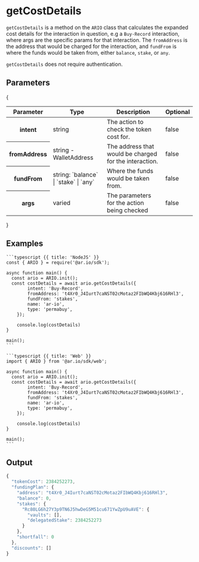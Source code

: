 
<HeroPattern />

# getCostDetails

`getCostDetails` is a method on the `ARIO` class that calculates the expanded cost details for the interaction in question, e.g a `Buy-Record` interaction, where args are the specific params for that interaction. The `fromAddress` is the address that would be charged for the interaction, and `fundFrom` is where the funds would be taken from, either `balance`, `stake`, or `any`.

`getCostDetails` does not require authentication.

## Parameters

{
<div style={{textAlign: "center"}}>
    <table className="inline-table">
    <thead>
    <tr>
        <th>Parameter</th>
        <th>Type</th>
        <th>Description</th>
        <th>Optional</th>
    </tr>
    </thead>
    <tbody>
    <tr>
        <th>intent</th>
        <td>string</td>
        <td>The action to check the token cost for.</td>
        <td>false</td>
    </tr>
    <tr>
        <th>fromAddress</th>
        <td>string - WalletAddress</td>
        <td>The address that would be charged for the interaction.</td>
        <td>false</td>
    </tr>
    <tr>
        <th>fundFrom</th>
        <td>string: `balance` | `stake` | `any`</td>
        <td>Where the funds would be taken from.</td>
        <td>false</td>
    </tr>
    <tr>
        <th>args</th>
        <td>varied</td>
        <td>The parameters for the action being checked</td>
        <td>false</td>
    </tr>
    </tbody>
    </table>
</div>
}

## Examples

<CodeGroup title="getCostDetails">

    ```typescript {{ title: 'NodeJS' }}
    const { ARIO } = require('@ar.io/sdk');

    async function main() {
      const ario = ARIO.init();
      const costDetails = await ario.getCostDetails({
            intent: 'Buy-Record',
            fromAddress: 't4Xr0_J4Iurt7caNST02cMotaz2FIbWQ4Kbj616RHl3',
            fundFrom: 'stakes',
            name: 'ar-io',
            type: 'permabuy',
        });

        console.log(costDetails)
    }

    main();
    ```

    ```typescript {{ title: 'Web' }}
    import { ARIO } from '@ar.io/sdk/web';

    async function main() {
      const ario = ARIO.init();
      const costDetails = await ario.getCostDetails({
            intent: 'Buy-Record',
            fromAddress: 't4Xr0_J4Iurt7caNST02cMotaz2FIbWQ4Kbj616RHl3',
            fundFrom: 'stakes',
            name: 'ar-io',
            type: 'permabuy',
        });

        console.log(costDetails)
    }

    main();
    ```

</CodeGroup>

## Output

```js
{
  "tokenCost": 2384252273,
  "fundingPlan": {
    "address": "t4Xr0_J4Iurt7caNST02cMotaz2FIbWQ4Kbj616RHl3",
    "balance": 0,
    "stakes": {
      "Rc80LG6h27Y3p9TN6J5hwDeG5M51cu671YwZpU9uAVE": {
        "vaults": [],
        "delegatedStake": 2384252273
      }
    },
    "shortfall": 0
  },
  "discounts": []
}
```